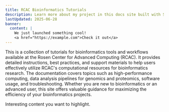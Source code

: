 ```yaml
---
title: RCAC Bioinformatics Tutorials
description: Learn more about my project in this docs site built with Starlight.
lastUpdated: 2025-06-28
banner:
  content: |
    We just launched something cool!
    <a href="https://example.com">Check it out</a>
---
```


This is a collection of tutorials for bioinformatics tools and workflows available at the Rosen Center for Advanced Computing (RCAC). It provides detailed instructions, best practices, and support materials to help users effectively utilize RCAC's computational resources for bioinformatics research. The documentation covers topics such as high-performance computing, data analysis pipelines for genomics and proteomics, software usage, and troubleshooting. Whether you are new to bioinformatics or an advanced user, this site offers valuable guidance for maximizing the efficiency of your bioinformatics projects.



<Card title="Check this out">Interesting content you want to highlight.</Card>